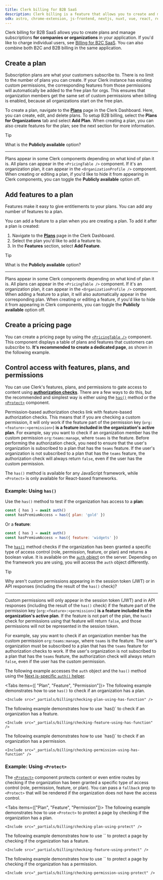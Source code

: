 ```yaml
---
title: Clerk billing for B2B SaaS
description: Clerk billing is a feature that allows you to create and manage plans and features for your application.
sdk: astro, chrome-extension, js-frontend, nextjs, nuxt, vue, react, react-router, remix, tanstack-react-start, expressjs, fastify, expo, js-backend
---
```


Clerk billing for B2B SaaS allows you to create plans and manage subscriptions **for companies or organizations** in your application. If you'd like to charge individual users, see [Billing for B2C SaaS](/docs/billing/b2c-saas). You can also combine both B2C and B2B billing in the same application.

<Include src="_partials/billing/enable-billing" />

## Create a plan

Subscription plans are what your customers subscribe to. There is no limit to the number of plans you can create. If your Clerk instance has existing custom permissions, the corresponding features from those permissions will automatically be added to the free plan for orgs. This ensures that organization members get the same set of custom permissions when billing is enabled, because all organizations start on the free plan.

To create a plan, navigate to the [**Plans**](https://dashboard.clerk.com/last-active?path=billing/plans) page in the Clerk Dashboard. Here, you can create, edit, and delete plans. To setup B2B billing, select the **Plans for Organizations** tab and select **Add Plan**. When creating a plan, you can also create features for the plan; see the next section for more information.

> [!TIP]
> What is the **Publicly available** option?
>
> ---
>
> Plans appear in some Clerk components depending on what kind of plan it is. All plans can appear in the `<PricingTable />` component. If it's an organization plan, it can appear in the `<OrganizationProfile />` component. When creating or editing a plan, if you'd like to hide it from appearing in Clerk components, you can toggle the **Publicly available** option off.

## Add features to a plan

Features make it easy to give entitlements to your plans. You can add any number of features to a plan.

You can add a feature to a plan when you are creating a plan. To add it after a plan is created:

1. Navigate to the [**Plans**](https://dashboard.clerk.com/last-active?path=billing/plans) page in the Clerk Dashboard.
1. Select the plan you'd like to add a feature to.
1. In the **Features** section, select **Add Feature**.

> [!TIP]
> What is the **Publicly available** option?
>
> ---
>
> Plans appear in some Clerk components depending on what kind of plan it is. All plans can appear in the `<PricingTable />` component. If it's an organization plan, it can appear in the `<OrganizationProfile />` component. When adding a feature to a plan, it will also automatically appear in the corresponding plan. When creating or editing a feature, if you'd like to hide it from appearing in Clerk components, you can toggle the **Publicly available** option off.

## Create a pricing page

You can create a pricing page by using the [`<PricingTable />`](/docs/components/pricing-table) component. This component displays a table of plans and features that customers can subscribe to. **It's recommended to create a dedicated page**, as shown in the following example.

<Include src="_partials/billing/create-a-pricing-table" />

## Control access with features, plans, and permissions

You can use Clerk's features, plans, and permissions to gate access to content using [**authorization checks**](/docs/guides/authorization-checks). There are a few ways to do this, but the recommended and simplest way is either using the [`has()`](/docs/references/backend/types/auth-object#has) method or the [`<Protect>`](/docs/components/protect) component.

Permission-based authorization checks link with feature-based authorization checks. This means that if you are checking a custom permission, it will only work if the feature part of the permission key (`org:<feature>:<permission>`) **is a feature included in the organization's active plan**. For example, say you want to check if an organization member has the custom permission `org:teams:manage`, where `teams` is the feature. Before performing the authorization check, you need to ensure that the user's organization is subscribed to a plan that has the `teams` feature. If the user's organization is not subscribed to a plan that has the `teams` feature, the authorization check will always return `false`, even if the user has the custom permission.

The `has()` method is available for any JavaScript framework, while `<Protect>` is only available for React-based frameworks.

### Example: Using `has()`

Use the `has()` method to test if the organization has access to a **plan**:

```jsx
const { has } = await auth()
const hasPremiumAccess = has({ plan: 'gold' })
```

Or a **feature**:

```jsx
const { has } = await auth()
const hasPremiumAccess = has({ feature: 'widgets' })
```

The [`has()`](/docs/references/backend/types/auth-object#has) method checks if the organization has been granted a specific type of access control (role, permission, feature, or plan) and returns a boolean value. It is available on the [`auth` object](/docs/references/backend/types/auth-object) on the server. Depending on the framework you are using, you will access the `auth` object differently.

> [!TIP]
> Why aren't custom permissions appearing in the session token (JWT) or in API responses (including the result of the `has()` check)?
>
> ---
>
> Custom permissions will only appear in the session token (JWT) and in API responses (including the result of the `has()` check) if the feature part of the permission key (`org:<feature>:<permission>`) **is a feature included in the organization's active plan**. If the feature is not part of the plan, the `has()` check for permissions using that feature will return `false`, and those permissions will not be represented in the session token.
>
> For example, say you want to check if an organization member has the custom permission `org:teams:manage`, where `teams` is the feature. The user's organization must be subscribed to a plan that has the `teams` feature for authorization checks to work. If the user's organization is not subscribed to a plan that has the `teams` feature, the authorization check will always return `false`, even if the user has the custom permission.

The following example accesses the `auth` object and the `has()` method using the [Next.js-specific `auth()` helper](/docs/references/nextjs/auth).

<Tabs items={[ "Plan", "Feature", "Permission"]}>
  <Tab>
    The following example demonstrates how to use `has()` to check if an organization has a plan.

    <Include src="_partials/billing/checking-plan-using-has-function" />
  </Tab>

  <Tab>
    The following example demonstrates how to use `has()` to check if an organization has a feature.

    <Include src="_partials/billing/checking-feature-using-has-function" />
  </Tab>

  <Tab>
    The following example demonstrates how to use `has()` to check if an organization has a permission.

    <Include src="_partials/billing/checking-permission-using-has-function" />
  </Tab>
</Tabs>

### Example: Using `<Protect>`

The [`<Protect>`](/docs/components/protect) component protects content or even entire routes by checking if the organization has been granted a specific type of access control (role, permission, feature, or plan). You can pass a `fallback` prop to `<Protect>` that will be rendered if the organization does not have the access control.

<Tabs items={["Plan", "Feature", "Permission"]}>
  <Tab>
    The following example demonstrates how to use `<Protect>` to protect a page by checking if the organization has a plan.

    <Include src="_partials/billing/checking-plan-using-protect" />
  </Tab>

  <Tab>
    The following example demonstrates how to use `<Protect>` to protect a page by checking if the organization has a feature.

    <Include src="_partials/billing/checking-feature-using-protect" />
  </Tab>

  <Tab>
    The following example demonstrates how to use `<Protect>` to protect a page by checking if the organization has a permission.

    <Include src="_partials/billing/checking-permission-using-protect" />
  </Tab>
</Tabs>
